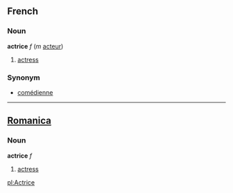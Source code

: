 ==French==
===Noun===
'''actrice''' ''f'' (''m'' [[acteur]])

# [[actress]]

===Synonym===
*[[comédienne]]

----

==[[Romanica]]==
===Noun===
'''actrice''' ''f''

#[[actress]]

[[pl:Actrice]]